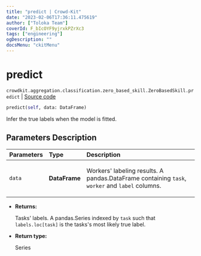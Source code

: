 ```yaml
---
title: "predict | Crowd-Kit"
date: "2023-02-06T17:36:11.475619"
author: ["Toloka Team"]
coverId: F_bIcOYF9yjrxkPZrXc3
tags: ["engineering"]
ogDescription: ""
docsMenu: "ckitMenu"
---
```


# predict
`crowdkit.aggregation.classification.zero_based_skill.ZeroBasedSkill.predict` | [Source code](https://github.com/Toloka/crowd-kit/blob/v1.2.0/crowdkit/aggregation/classification/zero_based_skill.py#L95)

```python
predict(self, data: DataFrame)
```

Infer the true labels when the model is fitted.

## Parameters Description

| Parameters | Type | Description |
| :----------| :----| :-----------|
`data`|**DataFrame**|<p>Workers&#x27; labeling results. A pandas.DataFrame containing `task`, `worker` and `label` columns.</p>

* **Returns:**

  Tasks' labels.
A pandas.Series indexed by `task` such that `labels.loc[task]`
is the tasks's most likely true label.

* **Return type:**

  Series